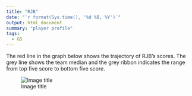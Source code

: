 ```yaml
---
title: "RJB"
date: "`r format(Sys.time(), '%d %B, %Y')`"
output: html_document
summary: "player profile"
tags:
  - GS
---
```


The red line in the graph below shows the trajectory of RJB's scores. The grey line shows the team median and the grey ribbon indicates the range from top five score to bottom five score.

![Image title](RJB.jpg)
